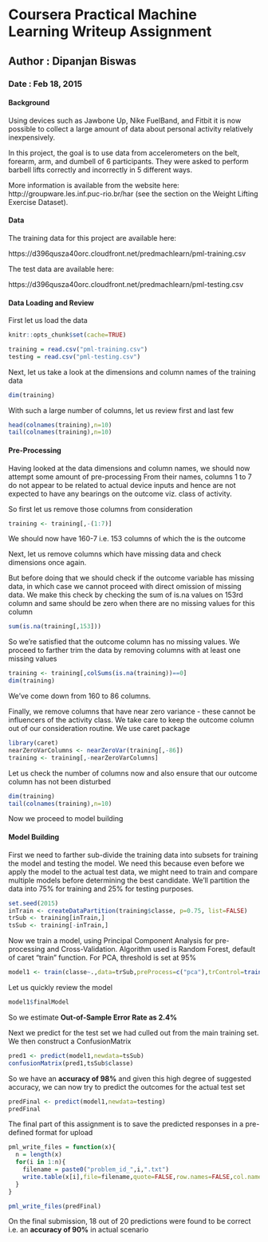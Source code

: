 # Coursera Practical Machine Learning Writeup Assignment

## Author : Dipanjan Biswas
###  Date   : Feb 18, 2015


#### Background

Using devices such as Jawbone Up, Nike FuelBand, and Fitbit it is now possible to collect a large amount of data about personal activity relatively inexpensively. 

In this project, the goal is to use data from accelerometers on the belt, forearm, arm, and dumbell of 6 participants. They were asked to perform barbell lifts correctly and incorrectly in 5 different ways. 

More information is available from the website here: http://groupware.les.inf.puc-rio.br/har (see the section on the Weight Lifting Exercise Dataset). 

#### Data 

The training data for this project are available here: 

https://d396qusza40orc.cloudfront.net/predmachlearn/pml-training.csv

The test data are available here: 

https://d396qusza40orc.cloudfront.net/predmachlearn/pml-testing.csv

#### Data Loading and Review

First let us load the data

```r
knitr::opts_chunk$set(cache=TRUE)
```

```r
training = read.csv("pml-training.csv")
testing = read.csv("pml-testing.csv")
```

Next, let us take a look at the dimensions and column names of the training data
```r
dim(training)
```
With such a large number of columns, let us review first and last few

```r
head(colnames(training),n=10)
tail(colnames(training),n=10)
```

#### Pre-Processing

Having looked at the data dimensions and column names, we should now attempt some amount of pre-processing
From their names, columns 1 to 7 do not appear to be related to actual device inputs and hence are not expected to have any bearings on the outcome viz. class of activity. 

So first let us remove those columns from consideration
```r
training <- training[,-(1:7)]
```

We should now have 160-7 i.e. 153 columns of which the is the outcome

Next, let us remove columns which have missing data and check dimensions once again. 

But before doing that we should check if the outcome variable has missing data, in which case we cannot proceed with direct omission of missing data. We make this check by checking the sum of is.na values on 153rd column and same should be zero when there are no missing values for this column
```r
sum(is.na(training[,153]))
```
So we're satisfied that the outcome column has no missing values. We proceed to farther trim the data by removing columns with at least one missing values
```r
training <- training[,colSums(is.na(training))==0]
dim(training)
```
We've come down from 160 to 86 columns. 

Finally, we remove columns that have near zero variance - these cannot be influencers of the activity class. We take care to keep the outcome column out of our consideration routine. We use caret package

```r
library(caret)
nearZeroVarColumns <- nearZeroVar(training[,-86])
training <- training[,-nearZeroVarColumns]
```

Let us check the number of columns now and also ensure that our outcome column has not been disturbed
```r
dim(training)
tail(colnames(training),n=10)
```

Now we proceed to model building

#### Model Building

First we need to farther sub-divide the training data into subsets for training the model and testing the model. We need this because even before we apply the model to the actual test data, we might need to train and compare multiple models before determining the best candidate. We'll partition the data into 75% for training and 25% for testing purposes.

```r
set.seed(2015)
inTrain <- createDataPartition(training$classe, p=0.75, list=FALSE)
trSub <- training[inTrain,]
tsSub <- training[-inTrain,]
```

Now we train a model, using Principal Component Analysis for pre-processing and Cross-Validation. Algorithm used is Random Forest, default of caret "train" function. For PCA, threshold is set at 95%
```r
model1 <- train(classe~.,data=trSub,preProcess=c("pca"),trControl=trainControl(method="cv", preProcOptions=list(thresh=0.95)))
```

Let us quickly review the model
```r
model1$finalModel
```

So we estimate **Out-of-Sample Error Rate as 2.4%**

Next we predict for the test set we had culled out from the main training set. We then construct a ConfusionMatrix
```r
pred1 <- predict(model1,newdata=tsSub)
confusionMatrix(pred1,tsSub$classe)
```

So we have an **accuracy of 98%** and given this high degree of suggested accuracy, we can now try to predict the outcomes for the actual test set
```r
predFinal <- predict(model1,newdata=testing)
predFinal
```

The final part of this assignment is to save the predicted responses in a pre-defined format for upload
```r
pml_write_files = function(x){
  n = length(x)
  for(i in 1:n){
    filename = paste0("problem_id_",i,".txt")
    write.table(x[i],file=filename,quote=FALSE,row.names=FALSE,col.names=FALSE)
  }
}

pml_write_files(predFinal)
```

On the final submission, 18 out of 20 predictions were found to be correct i.e. an **accuracy of 90%** in actual scenario